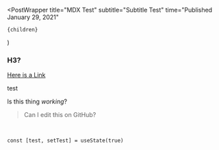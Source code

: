 
  <PostWrapper
    title="MDX Test"
    subtitle="Subtitle Test"
    time="Published January 29, 2021"
  >
    {children}
  </PostWrapper>
)

### H3?

[Here is a Link](/posts/blenderbasics)

test

<ZContainer />

<CustomImage size="full" src="/images/meta/og.png" width="1200" height="630" />

Is this thing _working_?

> Can I edit this on GitHub?

<br />

`const [test, setTest] = useState(true)`
